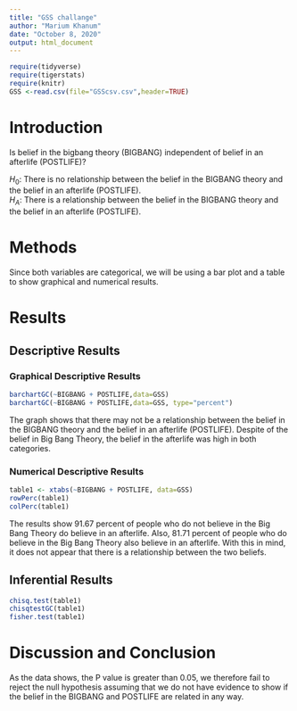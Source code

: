 ```yaml
---
title: "GSS challange"
author: "Marium Khanum"
date: "October 8, 2020"
output: html_document
---
```


```r
require(tidyverse)
require(tigerstats)
require(knitr)
GSS <-read.csv(file="GSScsv.csv",header=TRUE)
```

# Introduction

<!--In this section you explain what you are trying to show.  Where did the data come from?  What is the research or other question you are trying to answer?.  If you skimp in this section expect to be marked down in your grade. Paint a picture of the project a couple of paragraphs is expected!-->

Is belief in the bigbang theory (BIGBANG) independent of belief in an afterlife (POSTLIFE)?

$H_0$: There is no relationship between the belief in the BIGBANG theory and the belief in an afterlife (POSTLIFE).    
$H_A$: There is a relationship between the belief in the BIGBANG theory and the belief in an afterlife (POSTLIFE).   
  
# Methods

<!--Decide on your methods:  use "variable analysis" or other appropriate descriptors.  Make sure to choose at least one graphical method and at least one numerical method. Discuss what data manipulations may be needed for example subsetting or other binning procedures and what sort of graphical displays and inferential tools will be used!-->

Since both variables are categorical, we will be using a bar plot and a table to show graphical and numerical results.  

# Results

<!--Divide this section into two sub-sections:  One for your descriptive  results and one for your inferential results.!-->

## Descriptive Results

### Graphical Descriptive Results

<!--Graphical results here.  Make sure to show your code.  Provide appropriate labels for axes, giving units if possible, and provide a good title for the graph, too.  Use the graphical results to describe the patterns if any that exist in the data as focused toward the research question. Bottom line is to explain the features of the graph that are relevant to conforming or departing to what is expected by your null hypothesis !-->

```r
barchartGC(~BIGBANG + POSTLIFE,data=GSS)
barchartGC(~BIGBANG + POSTLIFE,data=GSS, type="percent")

```
The graph shows that there may not be a relationship between the belief in the BIGBANG theory and the belief in an afterlife (POSTLIFE). Despite of the belief in Big Bang Theory, the belief in the afterlife was high in both categories.   

### Numerical Descriptive Results

<!--Numerical results go here. Use the numerical results to describe the patterns if any that exist in the data as focused toward the research question!-->

```r
table1 <- xtabs(~BIGBANG + POSTLIFE, data=GSS)
rowPerc(table1)
colPerc(table1)
```
The results show 91.67 percent of people who do not believe in the Big Bang Theory do believe in an afterlife. Also, 81.71 percent of people who do believe in the Big Bang Theory also believe in an afterlife. 
With this in mind, it does not appear that there is a relationship between the two beliefs.  

## Inferential Results

<!--State hypothesis clearly.  Make sure your discussion of the inferential test covers all the aspects that the test output produces, such as test statistic, p-value etc.  Make a decision about the null hypothesis, explain the assumptions on which the selected test/procedure was based, and why the chosen procedure satisfys the assumptions and is appropriate to answer the research question!-->

```r
chisq.test(table1)
chisqtestGC(table1)
fisher.test(table1)
```

# Discussion and Conclusion

<!--Discussion and conclusion here.  If you found a relationship be sure to consider whether the relationship occurs because one of the variables causes the other, or whether they perhaps are related for some other reason.  Watch the chapter 6 videos from the GeorgeTown videos collection.!-->

As the data shows, the P value is greater than 0.05, we therefore fail to reject the null hypothesis assuming that we do not have evidence to show if the belief in the BIGBANG and POSTLIFE are related in any way.  